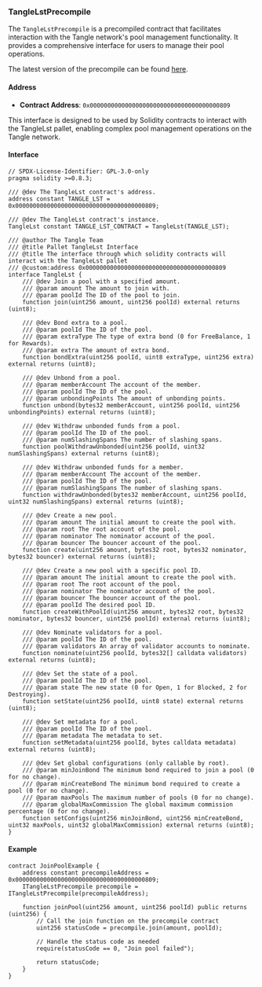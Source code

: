 ### TangleLstPrecompile

The `TangleLstPrecompile` is a precompiled contract that facilitates interaction with the Tangle network's pool management functionality. It provides a comprehensive interface for users to manage their pool operations.

The latest version of the precompile can be found [here](https://github.com/tangle-network/tangle/blob/main/precompiles/tangle-lst/TangleLst.sol).

#### Address

- **Contract Address**: `0x0000000000000000000000000000000000000809`

This interface is designed to be used by Solidity contracts to interact with the TangleLst pallet, enabling complex pool management operations on the Tangle network.

#### Interface

```solidity
// SPDX-License-Identifier: GPL-3.0-only
pragma solidity >=0.8.3;

/// @dev The TangleLst contract's address.
address constant TANGLE_LST = 0x0000000000000000000000000000000000000809;

/// @dev The TangleLst contract's instance.
TangleLst constant TANGLE_LST_CONTRACT = TangleLst(TANGLE_LST);

/// @author The Tangle Team
/// @title Pallet TangleLst Interface
/// @title The interface through which solidity contracts will interact with the TangleLst pallet
/// @custom:address 0x0000000000000000000000000000000000000809
interface TangleLst {
    /// @dev Join a pool with a specified amount.
    /// @param amount The amount to join with.
    /// @param poolId The ID of the pool to join.
    function join(uint256 amount, uint256 poolId) external returns (uint8);

    /// @dev Bond extra to a pool.
    /// @param poolId The ID of the pool.
    /// @param extraType The type of extra bond (0 for FreeBalance, 1 for Rewards).
    /// @param extra The amount of extra bond.
    function bondExtra(uint256 poolId, uint8 extraType, uint256 extra) external returns (uint8);

    /// @dev Unbond from a pool.
    /// @param memberAccount The account of the member.
    /// @param poolId The ID of the pool.
    /// @param unbondingPoints The amount of unbonding points.
    function unbond(bytes32 memberAccount, uint256 poolId, uint256 unbondingPoints) external returns (uint8);

    /// @dev Withdraw unbonded funds from a pool.
    /// @param poolId The ID of the pool.
    /// @param numSlashingSpans The number of slashing spans.
    function poolWithdrawUnbonded(uint256 poolId, uint32 numSlashingSpans) external returns (uint8);

    /// @dev Withdraw unbonded funds for a member.
    /// @param memberAccount The account of the member.
    /// @param poolId The ID of the pool.
    /// @param numSlashingSpans The number of slashing spans.
    function withdrawUnbonded(bytes32 memberAccount, uint256 poolId, uint32 numSlashingSpans) external returns (uint8);

    /// @dev Create a new pool.
    /// @param amount The initial amount to create the pool with.
    /// @param root The root account of the pool.
    /// @param nominator The nominator account of the pool.
    /// @param bouncer The bouncer account of the pool.
    function create(uint256 amount, bytes32 root, bytes32 nominator, bytes32 bouncer) external returns (uint8);

    /// @dev Create a new pool with a specific pool ID.
    /// @param amount The initial amount to create the pool with.
    /// @param root The root account of the pool.
    /// @param nominator The nominator account of the pool.
    /// @param bouncer The bouncer account of the pool.
    /// @param poolId The desired pool ID.
    function createWithPoolId(uint256 amount, bytes32 root, bytes32 nominator, bytes32 bouncer, uint256 poolId) external returns (uint8);

    /// @dev Nominate validators for a pool.
    /// @param poolId The ID of the pool.
    /// @param validators An array of validator accounts to nominate.
    function nominate(uint256 poolId, bytes32[] calldata validators) external returns (uint8);

    /// @dev Set the state of a pool.
    /// @param poolId The ID of the pool.
    /// @param state The new state (0 for Open, 1 for Blocked, 2 for Destroying).
    function setState(uint256 poolId, uint8 state) external returns (uint8);

    /// @dev Set metadata for a pool.
    /// @param poolId The ID of the pool.
    /// @param metadata The metadata to set.
    function setMetadata(uint256 poolId, bytes calldata metadata) external returns (uint8);

    /// @dev Set global configurations (only callable by root).
    /// @param minJoinBond The minimum bond required to join a pool (0 for no change).
    /// @param minCreateBond The minimum bond required to create a pool (0 for no change).
    /// @param maxPools The maximum number of pools (0 for no change).
    /// @param globalMaxCommission The global maximum commission percentage (0 for no change).
    function setConfigs(uint256 minJoinBond, uint256 minCreateBond, uint32 maxPools, uint32 globalMaxCommission) external returns (uint8);
}
```

#### Example

```solidity
contract JoinPoolExample {
    address constant precompileAddress = 0x0000000000000000000000000000000000000809;
    ITangleLstPrecompile precompile = ITangleLstPrecompile(precompileAddress);

    function joinPool(uint256 amount, uint256 poolId) public returns (uint256) {
        // Call the join function on the precompile contract
        uint256 statusCode = precompile.join(amount, poolId);

        // Handle the status code as needed
        require(statusCode == 0, "Join pool failed");

        return statusCode;
    }
}
```
